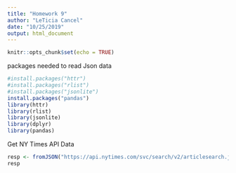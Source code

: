 ```yaml
---
title: "Homework 9"
author: "LeTicia Cancel"
date: "10/25/2019"
output: html_document
---
```


```r
knitr::opts_chunk$set(echo = TRUE)
```

packages needed to read Json data
```r
#install.packages("httr")
#install.packages("rlist")
#install.packages("jsonlite")
install.packages("pandas")
library(httr)
library(rlist)
library(jsonlite)
library(dplyr)
library(pandas)
```


Get NY Times API Data
```r
resp <- fromJSON("https://api.nytimes.com/svc/search/v2/articlesearch.json?q=Health & Fitness&api-key=AaGWMk26ENauEAKi4AkuhANfJ9PWSGoo")
resp
```


